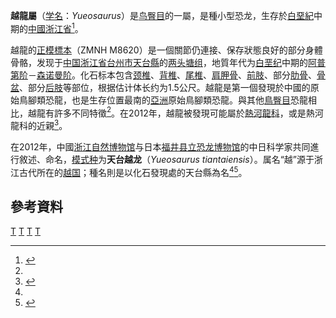 {{Automatic Taxobox
| taxon = Yueosaurus
| fossil_range = {{fossil range|阿普第阶|森诺曼阶|[[白堊纪|白堊纪]]中期}}
| image = 
| image_caption = 
| authority = Zheng ''et al.'', 2012
| type_species = '''天台越龍<br>''Yueosaurus tiantaiensis'''''
| type_species_authority = Zheng ''et al.'', 2012
}}

'''越龍屬'''（[[学名|学名]]：''Yueosaurus''）是[[鸟臀目|鸟臀目]]的一屬，是種小型恐龙，生存於[[白堊紀|白堊紀]]中期的[[中國|中國]][[浙江省|浙江省]]<ref name=Yueosaurus>{{cite journal |last=Zheng |first=Wenjie |coauthors=Xingsheng Jin, Masateru Shibata, Yoichi Azuma and Fangming Yu |year=2012 |title=A new ornithischian dinosaur from the Cretaceous Liangtoutang Formation of Tiantai, Zhejiang Province, China |url=http://www.sciencedirect.com/science/article/pii/S0195667111001790 |journal=Cretaceous Research |volume=34 |issue= |pages=208–219 |doi=10.1016/j.cretres.2011.11.001 |access-date=2012-07-12 |archive-date=2015-09-24 |archive-url=https://web.archive.org/web/20150924165230/http://www.sciencedirect.com/science/article/pii/S0195667111001790 |dead-url=no }}</ref>。

越龍的[[正模標本|正模標本]]（ZMNH M8620）是一個關節仍連接、保存狀態良好的部分身體骨骼，发现于[[中国|中国]][[浙江省|浙江省]][[台州市|台州市]][[天台縣|天台縣]]的[[两头塘组|两头塘组]]，地質年代为[[白垩纪|白垩纪]]中期的[[阿普第阶|阿普第阶]]－[[森诺曼阶|森诺曼阶]]。化石标本包含[[颈椎|颈椎]]、[[背椎|背椎]]、[[尾椎|尾椎]]、[[肩胛骨|肩胛骨]]、[[前肢|前肢]]、部分[[肋骨|肋骨]]、[[骨盆|骨盆]]、部分[[后肢|后肢]]等部位，根据估计体长约为1.5公尺。越龍是第一個發現於中國的原始鳥腳類恐龍，也是生存位置最南的[[亞洲|亞洲]]原始鳥腳類恐龍。與其他[[鳥臀目|鳥臀目]]恐龍相比，越龍有許多不同特徵<ref name=Yueosaurus/>。在2012年，越龍被發現可能屬於[[熱河龍科|熱河龍科]]，或是熱河龍科的近親<ref name=Han>{{cite journal |last=Han |first=Feng-Lu |coauthors=Paul M. Barrett, Richard J. Butler, and Xing Xu |year=2012 |title=Postcranial anatomy of Jeholosaurus shangyuanensis (Dinosauria, Ornithischia) from the Lower Cretaceous Yixian Formation of China. |url=http://www.tandfonline.com/doi/full/10.1080/02724634.2012.694385 |journal=Journal of Vertebrate Paleontology |volume=32 |issue=6 |pages=1370-1395 |doi=10.1080/02724634.2012.694385 |access-date=2013-01-06 |archive-date=2019-07-10 |archive-url=https://web.archive.org/web/20190710181141/https://www.tandfonline.com/doi/full/10.1080/02724634.2012.694385 |dead-url=no }}</ref>。

在2012年，中國[[浙江自然博物馆|浙江自然博物馆]]与日本[[福井县立恐龙博物馆|福井县立恐龙博物馆]]的中日科学家共同進行敘述、命名，[[模式种|模式种]]为'''天台越龙'''（''Yueosaurus tiantaiensis''）。属名“越”源于浙江古代所在的[[越国|越国]]；種名則是以化石發現處的天台縣為名<ref name=Yueosaurus/><ref>{{cite web | url=http://www.zjww.gov.cn/news/2012-01-13/455978712.shtml | title=浙江发现一新的恐龙——天台越龙 | work=浙江文物网 | date=2012-01-13 | accessdate=2012-01-15 | archive-url=https://web.archive.org/web/20120306061442/http://www.zjww.gov.cn/news/2012-01-13/455978712.shtml | archive-date=2012-03-06 | dead-url=yes }}</ref>。

==參考資料==
{{reflist}}
{{鳥臀目}}
{{Taxonbar|from=Q1934358}}

[[Category:鳥臀目|T]]
[[Category:上白堊纪恐龍|T]]
[[Category:下白堊纪恐龍|T]]
[[Category:亞洲恐龍|T]]